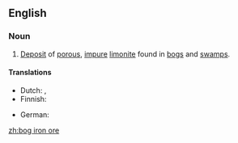 ==English==

===Noun===
{{wikipedia}}
{{en-noun|sg=[[bog iron]] [[ore]]|-}}

# {{geology}} [[deposit|Deposit]] of [[porous]], [[impure]] [[limonite]] found in [[bog]]s and [[swamp]]s.

====Translations====
{{trans-top|deposit}}
* Dutch: {{t|nl|oer|n}}, {{t|nl|ijzeroer|n}}
* Finnish: {{t-|fi|järvimalmi}}
{{trans-mid}}
* German: {{t-|de|Raseneisenstein|f}}
{{trans-bottom}}

[[zh:bog iron ore]]